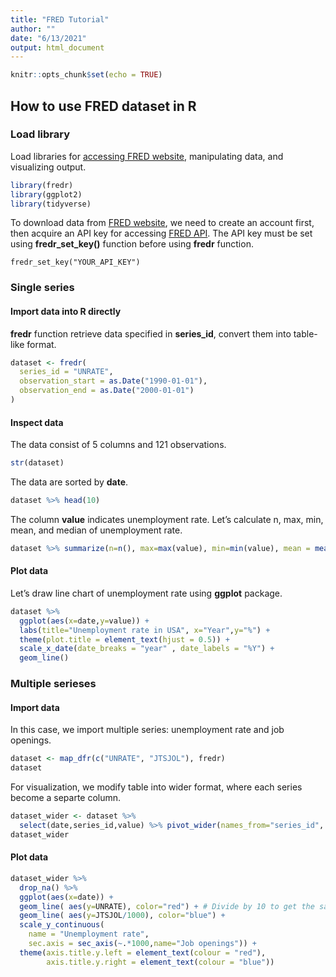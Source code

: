 ```yaml
---
title: "FRED Tutorial"
author: ""
date: "6/13/2021"
output: html_document
---
```


```r
knitr::opts_chunk$set(echo = TRUE)
```

## How to use FRED dataset in R

### Load library

Load libraries for [accessing FRED website](https://sboysel.github.io/fredr//index.html), manipulating data, and visualizing output.

```r
library(fredr)
library(ggplot2)
library(tidyverse)
```

To download data from [FRED website](https://fred.stlouisfed.org/), we need to create an account first, then acquire an API key for accessing [FRED API](https://fred.stlouisfed.org/docs/api/fred/). The API key must be set using **fredr_set_key()** function before using **fredr** function.

```
fredr_set_key("YOUR_API_KEY")
```

### Single series

#### Import data into R directly

**fredr** function retrieve data specified in **series_id**, convert them into table-like format.

```r
dataset <- fredr(
  series_id = "UNRATE",
  observation_start = as.Date("1990-01-01"),
  observation_end = as.Date("2000-01-01")
)
```

#### Inspect data

The data consist of 5 columns and 121 observations.

```r
str(dataset)
```

The data are sorted by **date**.

```r
dataset %>% head(10)
```

The column **value** indicates unemployment rate. Let's calculate n, max, min, mean, and median of unemployment rate.

```r
dataset %>% summarize(n=n(), max=max(value), min=min(value), mean = mean(value), median=median(value))
```

#### Plot data 

Let's draw line chart of unemployment rate using **ggplot** package.

```r
dataset %>%
  ggplot(aes(x=date,y=value)) +
  labs(title="Unemployment rate in USA", x="Year",y="%") +
  theme(plot.title = element_text(hjust = 0.5)) +
  scale_x_date(date_breaks = "year" , date_labels = "%Y") +
  geom_line()
```

### Multiple serieses

#### Import data

In this case, we import multiple series: unemployment rate and job openings.

```r
dataset <- map_dfr(c("UNRATE", "JTSJOL"), fredr)
dataset
```

For visualization, we modify table into wider format, where each series become a separte column.

```r
dataset_wider <- dataset %>%
  select(date,series_id,value) %>% pivot_wider(names_from="series_id", values_from="value")
dataset_wider
```

#### Plot data

```r
dataset_wider %>% 
  drop_na() %>%
  ggplot(aes(x=date)) +
  geom_line( aes(y=UNRATE), color="red") + # Divide by 10 to get the same range than the temperature
  geom_line( aes(y=JTSJOL/1000), color="blue") + 
  scale_y_continuous(
    name = "Unemployment rate",
    sec.axis = sec_axis(~.*1000,name="Job openings")) +
  theme(axis.title.y.left = element_text(colour = "red"),
        axis.title.y.right = element_text(colour = "blue"))
```